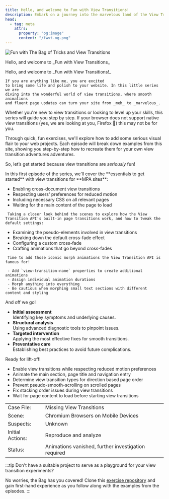 ```yaml
---
title: Hello, and welcome to Fun with View Transitions!
description: Embark on a journey into the marvelous land of the View Transition API.
head:
  - tag: meta
    attrs:
      property: "og:image"
      content: "/fwvt-og.png"
---
```


<portal-gate to="end:head">
<script>{`addEventListener('pagereveal',()=>document.querySelector("h1").innerHTML="Welcome to<br/><i>Fun with View Transitions</i>!")`}</script>

<script is:inline type="speculationrules">{`
    {
      "prerender": [
        {
          "urls": ["/fwvt/enabling", "/fwvt/customizing/", "/fwvt/morphing/"]
        }
      ]
    }
  `}</script>

</portal-gate>


<div id="intro">
  <Media>
  <Image src={wb} alt="Fun with The Bag of Tricks and View Transitions" />
  <p slot="caption">Hello, and welcome to _Fun with View Transitions_</p>
  </Media>
  <div id="intro-text">
    Hello, and welcome to _Fun with View Transitions!_

    If you are anything like me, you are excited
    to bring some life and polish to your website. In this little series we are
    diving into the wonderful world of view transitions, where smooth animations
    and fluent page updates can turn your site from _meh_ to _marvelous_.

Whether you're new to view transitions or looking to level up your skills, this series will guide you step by step. If your browser does not support native view transitions (yes, we are looking at you, Firefox 👀) this may not be for you.

Through quick, fun exercises, we'll explore how to add some serious visual flair to your web projects. Each episode will break down examples from this site, showing you step-by-step how to recreate them for your own view transition adventures adventures.

So, let’s get started because view transitions are _seriously_ fun!

  </div>
</div>

<div class="no-vtbag-decl">
  <EpisodePlayer>
    <Episode
        number={1}
        title="Ladies and Gentlemen, Start Your Engines!"
        description="We enable browser-native cross-document view transitions globally on your multi-page site."
        details=""
        href="/fwvt/enabling/"
        from="January 19, 2025"
      >
      In this first episode of the series, we'll cover the **essentials to get started** with view transitions for **MPA sites**:

- Enabling cross-document view transitions
- Respecting users' preferences for reduced motion
- Including necessary CSS on all relevant pages
- Waiting for the main content of the page to load
</Episode>
<Episode
      number={2}
      title="Check and Control the Image Animations!"
      description="Let's override the defaults animations for the ::view-transition-old and ::view-transition-new pseudo-elements."
      href="/fwvt/customizing/"
      from="January 22, 2025">

     Taking a closer look behind the scenes to explore how the View Transition API's built-in page transitions work, and how to tweak the default settings:

  - Examining the pseudo-elements involved in view transitions
  - Breaking down the default cross-fade effect
  - Configuring a custom cross-fade
  - Crafting animations that go beyond cross-fades
</Episode>
    <Episode
      number={3}
      title="Make Your Images Glide Across the Screen!"
      description="Today we add these morphing animations the View Transition API is famous for!"
      href="/fwvt/morphing/"
      from="January 25, 2025"
    >

     Time to add those iconic morph animations the View Transition API is famous for!

     - Add `view-transition-name` properties to create additional animations
     - Assign individual animation durations
     - Morph anything into everything
     - Be cautious when morphing small text sections with different content and styling
</Episode>
    <Episode
      number={4}
      title="On a Trip to the Text Morphology Clinic!"
      description="Join Dr. Bag on patient rounds as we explore text-morph animations crafted with the View Transition API."
      href="/fwvt/healing/"
      from="February 07, 2025"
    >
And off we go!

- **Initial assessment**\
  Identifying key symptoms and underlying causes.
- **Structural analysis**\
  Using advanced diagnostic tools to pinpoint issues.
- **Targeted intervention**\
  Applying the most effective fixes for smooth transitions.
- **Preventative care**\
  Establishing best practices to avoid future complications.

</Episode>
<Episode
      number={5}
      title="Add View Transitions to Your Starlight Site!"
      description="Let your Starlight site twinkle in a smooth new light. Learn how to sprinkle some view transition magic on your existing setup."
      href="/fwvt/twinkling/"
      from="February 19, 2025"
    >
Ready for lift-off!

- Enable view transitions while respecting reduced motion preferences
- Animate the main section, page title and navigation entry
- Determine view transition types for direction based page order
- Prevent pseudo-smooth-scrolling on scrolled pages
- Fix stacking order issues during view transitions
- Wait for page content to load before starting view transitions
</Episode>
<Episode
      number={6}
      title="Gone Without a Trace: The Mobile View Transition Mystery"
      description="A case, where view transitions that work fine on desktop do not show up on mobile. No hints, no clues."
      href="/fwvt/uncovering/"
      from="April 26, 2025"
    >

|   |   |
|---|---|
|Case File:| Missing View Transitions|
|Scene:| Chromium Browsers on Mobile Devices |
|Suspects:| Unknown|
|Initial Actions:| Reproduce and analyze|
|Status:| Animations vanished, further investigation required|

<style>{`table td {padding: 5px 1ex;  border-top: 1px dotted gray;} table {border-bottom: 1px dotted gray;}`}</style>

</Episode>
</EpisodePlayer>
</div>

:::tip
Don't have a suitable project to serve as a playground for your view transition experiments?

No worries, the Bag has you covered! Clone this [exercise repository](https://github.com/vtbag/fun-with-view-transitions) and gain first-hand experience as you follow along with the examples from the episodes.
:::

<portal-gate to="end:head">

<style>{`
  :root {
    view-transition-name: none;
  }
  .episode {
    view-transition-class: episode;
  }
  #intro  {
    display: flex;
    flex-direction: column;
    div {
      flex: 1;
    }
    &>span {
      margin-left: auto;
      img {
        display: inline-block;
        height: 11lh;
        width: auto;
        view-transition-name: logo;
      }
    }
  }
  @media(min-width:450px) {
    #intro {
      flex-direction: row-reverse;
    }
  }
  :root {
    --sl-content-width: 100%;
  }
  aside.right-sidebar-container {
    display: none;
  }
:active-view-transition-type(same)::view-transition-new(intro-text) {
  animation-name: none;
}
:active-view-transition-type(same)::view-transition-old(intro-text){
  display:none;
}
`}</style>

</portal-gate>
